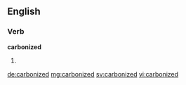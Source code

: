 ==English==

===Verb===
'''carbonized'''

# {{past of|carbonize}}

[[de:carbonized]]
[[mg:carbonized]]
[[sv:carbonized]]
[[vi:carbonized]]